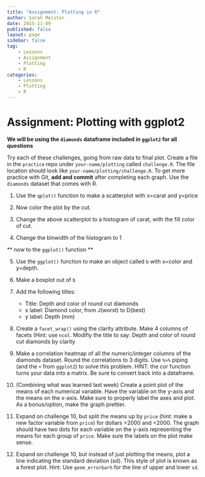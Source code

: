 ```yaml
---
title: "Assignment: Plotting in R"
author: Sarah Meister
date: 2015-11-09
published: false
layout: page
sidebar: false
tag:
    - Lessons
    - Assignment
    - Plotting
    - R
categories:
    - Lessons
    - Plotting
    - R
---
```


# Assignment: Plotting with ggplot2 #

**We will be using the `diamonds` dataframe included in `ggplot2` for all questions **

Try each of these challenges, going from raw data to final plot. Create a file
in the `practice` repo under `your-name/plotting` called `challenge.R`. The file
location should look like `your-name/plotting/challenge.R`. To get more practice
with Git, **add and commit** after completing each graph. Use the `diamonds`
dataset that comes with R.

1. Use the `qplot()` function to make a scatterplot with x=carat and y=price

2. Now color the plot by the cut. 

3. Change the above scatterplot to a histogram of carat, with the fill color of cut. 

4. Change the binwidth of the histogram to 1

** now to the `ggplot()` function **

5. Use the `ggplot()` function to make an object called `b` with x=color and y=depth. 

6. Make a boxplot out of `b`

7. Add the following titles:
    * Title: Depth and color of round cut diamonds
    * x label: Diamond color, from J(worst) to D(best)
    * y label: Depth (mm)
    
8. Create a `facet_wrap()` using the clarity attribute. Make 4 columns of facets (Hint: use `ncol`. Modifiy the title to say: Depth and color of round cut diamonds by clarity 

9. Make a correlation heatmap of all the numeric/integer columns of the 
diamonds dataset. Round the correlations to 3 digits. Use `%>%` piping (and the
`+` from `ggplot2`) to solve this problem. HINT: the cor function turns your
data into a matrix. Be sure to convert back into a dataframe.

10. (Combining what was learned last week) Create a point plot of the means of 
each numerical variable.  Have the variable on the y-axis and the means on the
x-axis. Make sure to properly label the axes and plot. As a bonus/option, make
the graph prettier.

11. Expand on challenge 10, but split the means up by `price` (hint: make a new 
factor variable from `price`) for dollars >2000 and <2000.  The graph should
have two dots for each variable on the y-axis representing the means for each
group of `price`. Make sure the labels on the plot make sense.

12. Expand on challenge 10, but instead of just plotting the means, plot a line
indicating the standard deviation (sd). This style of plot is known as a forest
plot. Hint: Use `geom_errorbarh` for the line of upper and lower `sd`.
